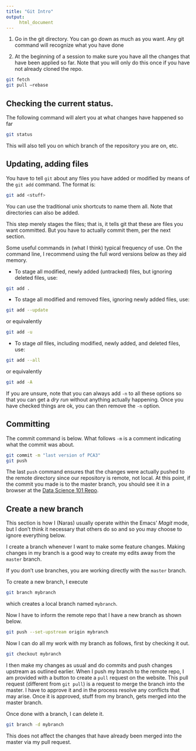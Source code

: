 ```yaml
---
title: "Git Intro"
output:
     html_document
---
```


1. Go in the git directory. You can go down as much as you want. Any
   git command will recognize what you have done

2. At the beginning of a session to make sure you have all the changes
that have been applied so far. Note that you will only do this once if
you have not already cloned the repo.


```bash
git fetch
git pull —rebase
```

## Checking the current status.

The following command will alert you at what changes have happened so far

```bash
git status
```
This will also tell you on which branch of the repository you are on,
etc.

## Updating, adding files

You have to tell `git` about any files you have added or modified by
means of the `git add` command. The format is:

```bash
git add <stuff>
```
You can use the traditional unix shortcuts to name them all. Note that
directories can also be added.

This step merely stages the files; that is, it tells git that these
are files you want committed. But you have to actually commit them,
per the next section.

Some useful commands in (what I think) typical frequency of use. On
the command line, I recommend using the full word versions below as
they aid memory.

- To stage all modified, newly added (untracked) files, but ignoring
deleted files, use:
```bash
git add .
```

- To stage all modified and removed files, ignoring newly added files,
use:
```bash
git add --update
```
or equivalently

```bash
git add -u
```

- To stage _all_ files, including modified, newly added, and deleted
files, use:
```bash
git add --all
```
or equivalently
```bash
git add -A
```


If you are unsure, note that you can always add `-n` to all these
options so that you can get a _dry run_ without anything actually
happening. Once you have checked things are ok, you can then remove
the `-n` option.

## Committing

The commit command is below. What follows `-m` is a comment indicating
what the commit was about.

```bash
git commit -m "last version of PCA3"
git push
```

The last `push` command ensures that the changes were actually pushed
to the remote directory since our repository is remote, not local. At
this point, if the commit you made is to the master branch, you should
see it in a browser at the
[Data Science 101 Repo](https://bitbucket.org/jetaylor74/datascience_101).

## Create a new branch

This section is how I (Naras) usually operate within the Emacs'
_Magit_ mode, but I don't think it necessary that others do so and so
you may choose to ignore everything below.

I create a branch whenever I want to make some feature changes.
Making changes in my branch is a good way to create my edits away
from the `master` branch.

If you don't use branches, you are working directly with the `master`
branch.

To create a new branch, I execute

```bash
git branch mybranch
```
which creates a local branch named `mybranch`.

Now I have to inform the remote repo that I have a new branch as shown
below.

```bash
git push --set-upstream origin mybranch
```

Now I can do all my work with my branch as follows, first by checking
it out.

```bash
git checkout mybranch
```

I then make my changes as usual and do commits and push changes
upstream as outlined earlier.  When I push my branch to the remote
repo, I am provided with a button to create a `pull` request on the
website.  This pull request (different from `git pull`) is a request
to merge the branch into the master. I have to approve it and in the
process resolve any conflicts that may arise. Once it is approved,
stuff from my branch, gets merged into the master branch.

Once done with a branch, I can delete it.

```bash
git branch -d mybranch
```
This does not affect the changes that have already been merged into
the master via my pull request.


